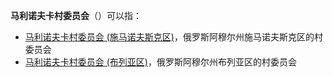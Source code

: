 '''马利诺夫卡村委员会'''（{{lang-ru|Малиновский сельсовет}}）可以指：
* [[马利诺夫卡村委员会_(施马诺夫斯克区)|马利诺夫卡村委员会 (施马诺夫斯克区)]]，俄罗斯阿穆尔州施马诺夫斯克区的村委员会
* [[马利诺夫卡村委员会_(布列亚区)|马利诺夫卡村委员会 (布列亚区)]]，俄罗斯阿穆尔州布列亚区的村委员会

{{disambig|cat=俄语译名消歧义}}